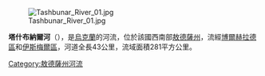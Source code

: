 [[Image:Tashbunar_River_01.jpg|right]]

'''塔什布納爾河'''（{{lang-uk|Ташбунар}}），是[[烏克蘭|烏克蘭]]的河流，位於該國西南部[[敖德薩州|敖德薩州]]，流經[[博爾赫拉德區|博爾赫拉德區]]和[[伊斯梅爾區|伊斯梅爾區]]，河道全長43公里，流域面積281平方公里。

{{DEFAULTSORT:Ташбунар}}
[[Category:敖德薩州河流|Category:敖德薩州河流]]


{{Ukraine-river-stub}}